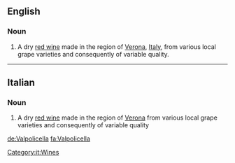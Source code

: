 {{also|valpolicella}}
==English==

===Noun===
{{en-noun}}

# A dry [[red wine]] made in the region of [[Verona]], [[Italy]], from various local grape varieties and consequently of variable quality.

----

==Italian==

===Noun===
{{wikipedia|lang=it}}
{{head|it|noun|g=m|invariable}}

# A dry [[red wine]] made in the region of [[Verona]] from various local grape varieties and consequently of variable quality

[[Category:it:Wines]]
[[de:Valpolicella]]
[[fa:Valpolicella]]